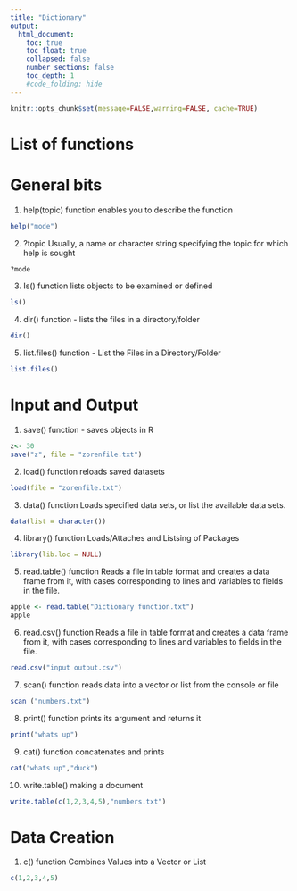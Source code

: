 ```yaml
---
title: "Dictionary"
output:
  html_document:
    toc: true
    toc_float: true
    collapsed: false
    number_sections: false
    toc_depth: 1
    #code_folding: hide
---
```


```r
knitr::opts_chunk$set(message=FALSE,warning=FALSE, cache=TRUE)
```

# List of functions
# General bits
1. help(topic) function enables you to describe the function
```r
help("mode")
````

2. ?topic Usually, a name or character string specifying the topic for which help is sought
```r
?mode
````

3. Is() function lists objects to be examined or defined
```r
ls()
````

4. dir() function - lists the files in a directory/folder

```r
dir()
````

5. list.files() function - List the Files in a Directory/Folder
```r
list.files()
````

# Input and Output

1. save() function - saves objects in R
```r
z<- 30
save("z", file = "zorenfile.txt")
````

2. load() function reloads saved datasets
```r
load(file = "zorenfile.txt")
````
3. data() function Loads specified data sets, or list the available data sets.
```r
data(list = character())
````

4. library() function Loads/Attaches and Listsing of Packages
```r
library(lib.loc = NULL)
````

5. read.table() function Reads a file in table format and creates a data frame from it, with cases corresponding to lines and variables to fields in the file.
```r
apple <- read.table("Dictionary function.txt")
apple

````
6. read.csv() function Reads a file in table format and creates a data frame from it, with cases corresponding to lines and variables to fields in the file.
```r
read.csv("input output.csv")

````
7. scan() function reads data into a vector or list from the console or file
```r
scan ("numbers.txt")

````
8. print() function prints its argument and returns it 
```r
print("whats up")
````
9. cat() function concatenates and prints
```r
cat("whats up","duck")
````

10. write.table() making a document 

```r
write.table(c(1,2,3,4,5),"numbers.txt")
````










# Data Creation

1. c() function Combines Values into a Vector or List
```r
c(1,2,3,4,5)

````








